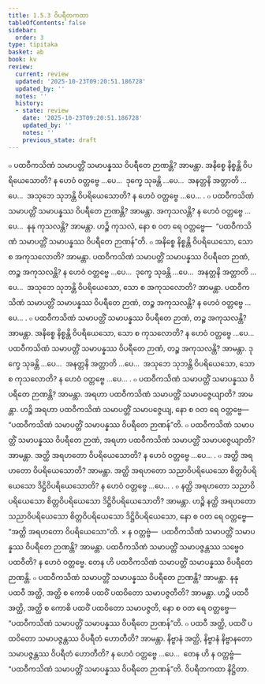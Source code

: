 ```yaml
---
title: 1.5.3 ဝိပရီတကထာ
tableOfContents: false
sidebar:
  order: 3
type: tipitaka
basket: ab
book: kv
review:
  current: review
  updated: '2025-10-23T09:20:51.186728'
  updated_by: ''
  notes: ''
  history:
  - state: review
    date: '2025-10-23T09:20:51.186728'
    updated_by: ''
    notes: ''
    previous_state: draft
---
```



<ReviewStatus review={frontmatter.review} showDetails={true} />

<HypothesisAnnotation frontmatter={frontmatter} />

<DynamicBreadcrumb />

<Division number="424" book="kv" e="ch" v="32" p="229">

<Paragraph number="1477" book="kv">
๐ ပထဝီကသိဏံ သမာပတ္တိံ သမာပန္နဿ ဝိပရီတေ ဉာဏန္တိ? အာမန္တာ. အနိစ္စေ နိစ္စန္တိ ဝိပရိယေသောတိ? န ဟေဝံ ဝတ္တဗ္ဗေ …ပေ…  ဒုက္ခေ သုခန္တိ …ပေ…  အနတ္တနိ အတ္တာတိ …ပေ…  အသုဘေ သုဘန္တိ ဝိပရိယေသောတိ? န ဟေဝံ ဝတ္တဗ္ဗေ …ပေ… .
</Paragraph>

<Paragraph number="1478" book="kv">
๐ ပထဝီကသိဏံ သမာပတ္တိံ သမာပန္နဿ ဝိပရီတေ ဉာဏန္တိ? အာမန္တာ. အကုသလန္တိ? န ဟေဝံ ဝတ္တဗ္ဗေ …ပေ…  နနု ကုသလန္တိ? အာမန္တာ. ဟဉ္စိ ကုသလံ, နော စ ဝတ ရေ ဝတ္တဗ္ဗေ—  “ပထဝီကသိဏံ သမာပတ္တိံ သမာပန္နဿ ဝိပရီတေ ဉာဏန်”တိ.
</Paragraph>

<Paragraph number="1479" book="kv">
๐ အနိစ္စေ နိစ္စန္တိ ဝိပရိယေသော, သော စ အကုသလောတိ? အာမန္တာ. ပထဝီကသိဏံ သမာပတ္တိံ သမာပန္နဿ ဝိပရီတေ ဉာဏံ, တဉ္စ အကုသလန္တိ? န ဟေဝံ ဝတ္တဗ္ဗေ …ပေ…  ဒုက္ခေ သုခန္တိ …ပေ…  အနတ္တနိ အတ္တာတိ …ပေ…  အသုဘေ သုဘန္တိ ဝိပရိယေသော, သော စ အကုသလောတိ? အာမန္တာ. ပထဝီကသိဏံ သမာပတ္တိံ သမာပန္နဿ ဝိပရီတေ ဉာဏံ, တဉ္စ အကုသလန္တိ? န ဟေဝံ ဝတ္တဗ္ဗေ …ပေ… .
</Paragraph>

</Division>
<Division number="425" book="kv" e="ch" v="32" p="230">

<Paragraph number="1480" book="kv">
๐ ပထဝီကသိဏံ သမာပတ္တိံ သမာပန္နဿ ဝိပရီတေ ဉာဏံ, တဉ္စ အကုသလန္တိ? အာမန္တာ. အနိစ္စေ နိစ္စန္တိ ဝိပရိယေသော, သော စ ကုသလောတိ? န ဟေဝံ ဝတ္တဗ္ဗေ …ပေ…  ပထဝီကသိဏံ သမာပတ္တိံ သမာပန္နဿ ဝိပရီတေ ဉာဏံ, တဉ္စ အကုသလန္တိ? အာမန္တာ. ဒုက္ခေ သုခန္တိ …ပေ…  အနတ္တနိ အတ္တာတိ …ပေ…  အသုဘေ သုဘန္တိ ဝိပရိယေသော, သော စ ကုသလောတိ? န ဟေဝံ ဝတ္တဗ္ဗေ …ပေ… .
</Paragraph>

</Division>
<Division number="426" book="kv" e="ch" v="32" p="230">

<Paragraph number="1481" book="kv">
๐ ပထဝီကသိဏံ သမာပတ္တိံ သမာပန္နဿ ဝိပရီတေ ဉာဏန္တိ? အာမန္တာ. အရဟာ ပထဝီကသိဏံ သမာပတ္တိံ သမာပဇ္ဇေယျာတိ? အာမန္တာ. ဟဉ္စိ အရဟာ ပထဝီကသိဏံ သမာပတ္တိံ သမာပဇ္ဇေယျ, နော စ ဝတ ရေ ဝတ္တဗ္ဗေ—  “ပထဝီကသိဏံ သမာပတ္တိံ သမာပန္နဿ ဝိပရီတေ ဉာဏန်”တိ.
</Paragraph>

<Paragraph number="1482" book="kv">
๐ ပထဝီကသိဏံ သမာပတ္တိံ သမာပန္နဿ ဝိပရီတေ ဉာဏံ, အရဟာ ပထဝီကသိဏံ သမာပတ္တိံ သမာပဇ္ဇေယျာတိ? အာမန္တာ. အတ္ထိ အရဟတော ဝိပရိယေသောတိ? န ဟေဝံ ဝတ္တဗ္ဗေ …ပေ… .
</Paragraph>

<Paragraph number="1483" book="kv">
๐ အတ္ထိ အရဟတော ဝိပရိယေသောတိ? အာမန္တာ. အတ္ထိ အရဟတော သညာဝိပရိယေသော စိတ္တဝိပရိယေသော ဒိဋ္ဌိဝိပရိယေသောတိ? န ဟေဝံ ဝတ္တဗ္ဗေ …ပေ… .
</Paragraph>

<Paragraph number="1484" book="kv">
๐ နတ္ထိ အရဟတော သညာဝိပရိယေသော စိတ္တဝိပရိယေသော ဒိဋ္ဌိဝိပရိယေသောတိ? အာမန္တာ. ဟဉ္စိ နတ္ထိ အရဟတော သညာဝိပရိယေသော စိတ္တဝိပရိယေသော ဒိဋ္ဌိဝိပရိယေသော, နော စ ဝတ ရေ ဝတ္တဗ္ဗေ—  “အတ္ထိ အရဟတော ဝိပရိယေသော”တိ.
</Paragraph>

</Division>
<Division number="427" book="kv" e="ch" v="32" p="231">

<Paragraph number="1485" book="kv">
× န ဝတ္တဗ္ဗံ—  ပထဝီကသိဏံ သမာပတ္တိံ သမာပန္နဿ ဝိပရီတေ ဉာဏန္တိ? အာမန္တာ. ပထဝီကသိဏံ သမာပတ္တိံ သမာပဇ္ဇန္တဿ သဗ္ဗေဝ ပထဝီတိ? န ဟေဝံ ဝတ္တဗ္ဗေ. တေန ဟိ ပထဝီကသိဏံ သမာပတ္တိံ သမာပန္နဿ ဝိပရီတေ ဉာဏန္တိ.
</Paragraph>

<Paragraph number="1486" book="kv">
๐ ပထဝီကသိဏံ သမာပတ္တိံ သမာပန္နဿ ဝိပရီတေ ဉာဏန္တိ? အာမန္တာ. နနု ပထဝီ အတ္ထိ, အတ္ထိ စ ကောစိ ပထဝိံ ပထဝိတော သမာပဇ္ဇတီတိ? အာမန္တာ. ဟဉ္စိ ပထဝီ အတ္ထိ, အတ္ထိ စ ကောစိ ပထဝိံ ပထဝိတော သမာပဇ္ဇတိ, နော စ ဝတ ရေ ဝတ္တဗ္ဗေ—  “ပထဝီကသိဏံ သမာပတ္တိံ သမာပန္နဿ ဝိပရီတေ ဉာဏန်”တိ.
</Paragraph>

<Paragraph number="1487" book="kv">
๐ ပထဝီ အတ္ထိ, ပထဝိံ ပထဝိတော သမာပဇ္ဇန္တဿ ဝိပရီတံ ဟောတီတိ? အာမန္တာ. နိဗ္ဗာနံ အတ္ထိ, နိဗ္ဗာနံ နိဗ္ဗာနတော သမာပဇ္ဇန္တဿ ဝိပရီတံ ဟောတီတိ? န ဟေဝံ ဝတ္တဗ္ဗေ …ပေ…  တေန ဟိ န ဝတ္တဗ္ဗံ—  “ပထဝီကသိဏံ သမာပတ္တိံ သမာပန္နဿ ဝိပရီတေ ဉာဏန်”တိ.

</Paragraph>
</Division>

<Paragraph number="1488" type="center" book="kv">
ဝိပရီတကထာ နိဋ္ဌိတာ.
</Paragraph>